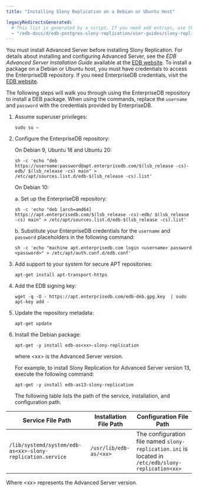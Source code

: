 ```yaml
---
title: "Installing Slony Replication on a Debian or Ubuntu Host"

legacyRedirectsGenerated:
  # This list is generated by a script. If you need add entries, use the `legacyRedirects` key.
  - "/edb-docs/d/edb-postgres-slony-replication/user-guides/slony-replication-guide/1.0/installing_slony_on_a_debian_or_ubuntu_host.html"
---
```


<div id="installing_a_deb_package_on_a_debian_or_ubuntu_host" class="registered_link"></div>

You must install Advanced Server before installing Slony Replication. For details about installing and configuring Advanced Server, see the *EDB Advanced Server Installation Guide* available at the [EDB website](/epas/latest/). To install a package on a Debian or Ubuntu host, you must have credentials to access the EnterpriseDB repository. If you need EnterpriseDB credentials, visit the [EDB website](https://www.enterprisedb.com/user).

The following steps will walk you through using the EnterpriseDB repository to install a DEB package. When using the commands, replace the `username` and `password` with the credentials provided by EnterpriseDB.

1.  Assume superuser privileges:

    ```text
    sudo su –
    ```

2.  Configure the EnterpriseDB repository:

    On Debian 9, Ubuntu 18 and Ubuntu 20:

    ```text
    sh -c 'echo "deb https://username:password@apt.enterprisedb.com/$(lsb_release -cs)-edb/ $(lsb_release -cs) main" > /etc/apt/sources.list.d/edb-$(lsb_release -cs).list'
    ```

    On Debian 10:

    a.  Set up the EnterpriseDB repository:

    ```text
    sh -c 'echo "deb [arch=amd64] https://apt.enterprisedb.com/$(lsb_release -cs)-edb/ $(lsb_release -cs) main" > /etc/apt/sources.list.d/edb-$(lsb_release -cs).list'
    ```

    b.  Substitute your EnterpriseDB credentials for the `username` and `password` placeholders in the following command:

    ```text
    sh -c 'echo "machine apt.enterprisedb.com login <username> password <password>" > /etc/apt/auth.conf.d/edb.conf'
    ```

3.  Add support to your system for secure APT repositories:

    ```text
    apt-get install apt-transport-https
    ```

4.  Add the EDB signing key:

    ```text
    wget -q -O - https://apt.enterprisedb.com/edb-deb.gpg.key  | sudo apt-key add -
    ```

5.  Update the repository metadata:

    ```text
    apt-get update
    ```

6.  Install the Debian package:

    ```text
    apt-get -y install edb-as<xx>-slony-replication
    ```

    where &lt;xx> is the Advanced Server version.

    For example, to install Slony Replication for Advanced Server version 13, execute the following command:

    ```text
    apt-get -y install edb-as13-slony-replication
    ```

    The following table lists the path of the service, installation, and configuration path.

| **Service File Path**                                      | **Installation File Path** | **Configuration File Path**                                                                         |
| ---------------------------------------------------------- | -------------------------- | --------------------------------------------------------------------------------------------------- |
| `/lib/systemd/system/edb-as<xx>-slony-replication.service` | `/usr/lib/edb-as/<xx>`     | The configuration file named `slony-replication.ini` is located in `/etc/edb/slony-replication<xx>` |

Where &lt;xx> represents the Advanced Server version.
